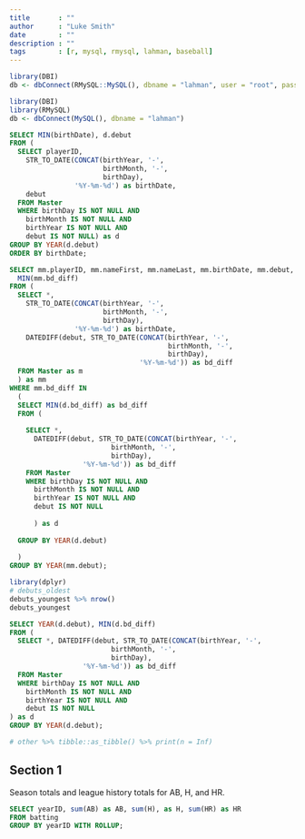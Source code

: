 ```yaml
---
title       : ""
author      : "Luke Smith"
date        : ""
description : ""
tags        : [r, mysql, rmysql, lahman, baseball]
---
```


```r
library(DBI)
db <- dbConnect(RMySQL::MySQL(), dbname = "lahman", user = "root", password = "0rac1e")
```

```r
library(DBI)
library(RMySQL)
db <- dbConnect(MySQL(), dbname = "lahman")
```


```sql
SELECT MIN(birthDate), d.debut
FROM (
  SELECT playerID,
    STR_TO_DATE(CONCAT(birthYear, '-',
                       birthMonth, '-',
                       birthDay),
                '%Y-%m-%d') as birthDate,
    debut
  FROM Master
  WHERE birthDay IS NOT NULL AND
    birthMonth IS NOT NULL AND
    birthYear IS NOT NULL AND
    debut IS NOT NULL) as d
GROUP BY YEAR(d.debut)
ORDER BY birthDate;
```

```sql
SELECT mm.playerID, mm.nameFirst, mm.nameLast, mm.birthDate, mm.debut,
  MIN(mm.bd_diff)
FROM (
  SELECT *, 
    STR_TO_DATE(CONCAT(birthYear, '-',
                       birthMonth, '-',
                       birthDay),
                '%Y-%m-%d') as birthDate,
    DATEDIFF(debut, STR_TO_DATE(CONCAT(birthYear, '-',
                                       birthMonth, '-',
                                       birthDay),
                                '%Y-%m-%d')) as bd_diff
  FROM Master as m
  ) as mm
WHERE mm.bd_diff IN
  (
  SELECT MIN(d.bd_diff) as bd_diff
  FROM (
  
    SELECT *,
      DATEDIFF(debut, STR_TO_DATE(CONCAT(birthYear, '-',
                         birthMonth, '-',
                         birthDay),
                  '%Y-%m-%d')) as bd_diff
    FROM Master
    WHERE birthDay IS NOT NULL AND
      birthMonth IS NOT NULL AND
      birthYear IS NOT NULL AND
      debut IS NOT NULL
      
      ) as d
      
  GROUP BY YEAR(d.debut)
  
  )
GROUP BY YEAR(mm.debut);
```

```r
library(dplyr)
# debuts_oldest
debuts_youngest %>% nrow()
debuts_youngest
```

```sql
SELECT YEAR(d.debut), MIN(d.bd_diff)
FROM (
  SELECT *, DATEDIFF(debut, STR_TO_DATE(CONCAT(birthYear, '-',
                         birthMonth, '-',
                         birthDay),
                  '%Y-%m-%d')) as bd_diff
  FROM Master
  WHERE birthDay IS NOT NULL AND
    birthMonth IS NOT NULL AND
    birthYear IS NOT NULL AND
    debut IS NOT NULL
) as d
GROUP BY YEAR(d.debut);
```

```r
# other %>% tibble::as_tibble() %>% print(n = Inf)
```

## Section 1
Season totals and league history totals for AB, H, and HR. 

```sql
SELECT yearID, sum(AB) as AB, sum(H), as H, sum(HR) as HR
FROM batting
GROUP BY yearID WITH ROLLUP;
```
